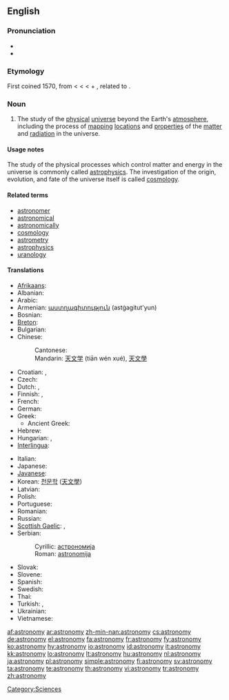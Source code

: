 ==English==
{{wikipedia}}

===Pronunciation===
* {{IPA|/əˈstɹɑnəˌmi/ ([[w:General American|GA]])}}
* {{audio|en-us-astronomy.ogg|Audio (US)}}

===Etymology===
First coined 1570, from {{etyl|la}} {{term|astronomia|lang=la}} < {{etyl|grc}} {{term|ἀστρονομία|tr=astronomia|lang=grc|sc=polytonic}} < {{term|ἄστρον||star|tr=astron|lang=grc|sc=polytonic}} < {{proto|Indo-European|h₂stḗr|star}} + {{term|νόμος||arranging, regulating|tr=nomos|lang=grc|sc=polytonic}}, related to {{term|νέμω||I deal out|tr=nemō|lang=grc|sc=polytonic}}.

===Noun===
{{en-noun|astronomies}}

# The study of the [[physical]] [[universe]] beyond the Earth's [[atmosphere]], including the process of [[mapping]] [[locations]] and [[properties]] of the [[matter]] and [[radiation]] in the universe.

====Usage notes====
The study of the physical processes which control matter and energy in the universe is commonly called [[astrophysics]]. The investigation of the origin, evolution, and fate of the universe itself is called [[cosmology]].

====Related terms====
* [[astronomer]]
* [[astronomical]]
* [[astronomically]]
* [[cosmology]]
* [[astrometry]]
* [[astrophysics]]
* [[uranology]]

====Translations====
{{trans-top|study of the physical universe beyond the Earth's atmosphere}}
* [[Afrikaans]]: {{t|af|Sterrekunde|xs=Afrikaans}}
* Albanian: {{t+|sq|astronomi|xs=Albanian}}
* Arabic: {{t|ar|فلك|sc=Arab}}
* Armenian: [[աստղագիտություն]] (astġagitut'yun)
* Bosnian: {{t+|bs|astronomija|f}}
* [[Breton]]: {{t|br|steredoniezh|f|xs=Breton}}
* Bulgarian: {{t|bg|астрономия|f|sc=Cyrl}}
* Chinese:
*: Cantonese: {{tø|yue|天文學|sc=Hani|xs=Cantonese}}
*: Mandarin: [[天文学]] (tiān wén xué), [[天文學]]
* Croatian: {{t+|hr|astronomija|f|alt=astronòmija}}, {{t-|hr|zvjezdoznanstvo|n|alt=zvjezdoznánstvo}}
* Czech: {{t+|cs|astronomie|f}}
* Dutch: {{t+|nl|astronomie|f}}, {{t+|nl|sterrenkunde|f}}
* Finnish: {{t+|fi|tähtitiede}}, {{t+|fi|astronomia}}
* French: {{t+|fr|astronomie|f}}
* German: {{t+|de|Astronomie|f}}
* Greek: {{t|el|αστρονομία|f|sc=Grek}}
** Ancient Greek: {{tø|grc|ἀστρονομία|f|xs=Ancient Greek}}
* Hebrew: {{t|he|אסטרונומיה|f|sc=Hebr}}
* Hungarian: {{t+|hu|csillagászat}}, {{t+|hu|asztronómia}}
* [[Interlingua]]: {{t+|ia|astronomia|xs=Interlingua}}
{{trans-mid}}
* Italian: {{t+|it|astronomia|f}}
* Japanese: {{t+|ja|天文学|tr=てんもんがく, tenmongaku|sc=Jpan}}
* [[Javanese]]: {{t|jv|Astronomi|xs=Javanese}}
* Korean: [[천문학]] ([[天文學]])
* Latvian: {{t+|lv|astronomija|xs=Latvian}}
* Polish: {{t+|pl|astronomia|f}}
* Portuguese: {{t+|pt|astronomia|f}}
* Romanian: {{t+|ro|astronomie|f}}
* Russian: {{t|ru|астрономия|f|sc=Cyrl}}
* [[Scottish Gaelic]]: {{t|gd|speuradaireachd|f|xs=Scottish Gaelic}}, {{t-|gd|reul-eòlas|m|xs=Scottish Gaelic}}
* Serbian:
*: Cyrillic: [[астрономија#Serbian|астрономија]] {{f}}
*: Roman: [[astronomija#Serbian|astronomija]] {{f}}
* Slovak: {{t|sk|astronómia}}
* Slovene: {{t+|sl|astronomija|f}}
* Spanish: {{t+|es|astronomía|f}}
* Swedish: {{t+|sv|astronomi|c}}
* Thai: {{t-|th|ดาราศาสตร์|xs=Thai}}
* Turkish: {{t|tr|gökbilim}}, {{t+|tr|astronomi}}
* Ukrainian: {{t|uk|Астрономія|sc=Cyrl|xs=Ukrainian}}
* Vietnamese: {{t|vi|thiên văn học|xs=Vietnamese}}
{{trans-bottom}}

[[Category:Sciences]]

[[af:astronomy]]
[[ar:astronomy]]
[[zh-min-nan:astronomy]]
[[cs:astronomy]]
[[de:astronomy]]
[[el:astronomy]]
[[fa:astronomy]]
[[fr:astronomy]]
[[fy:astronomy]]
[[ko:astronomy]]
[[hy:astronomy]]
[[io:astronomy]]
[[id:astronomy]]
[[it:astronomy]]
[[kk:astronomy]]
[[lo:astronomy]]
[[lt:astronomy]]
[[hu:astronomy]]
[[nl:astronomy]]
[[ja:astronomy]]
[[pl:astronomy]]
[[simple:astronomy]]
[[fi:astronomy]]
[[sv:astronomy]]
[[ta:astronomy]]
[[te:astronomy]]
[[th:astronomy]]
[[vi:astronomy]]
[[tr:astronomy]]
[[zh:astronomy]]